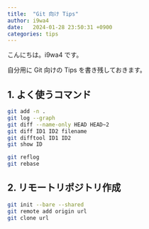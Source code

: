 ```yaml
---
title:  "Git 向け Tips"
author: i9wa4
date:   2024-01-28 23:50:31 +0900
categories: tips
---
```


こんにちは。i9wa4 です。

自分用に Git 向けの Tips を書き残しておきます。

## 1. よく使うコマンド

```sh
git add -n .
git log --graph
git diff --name-only HEAD HEAD~2
git diff ID1 ID2 filename
git difftool ID1 ID2
git show ID

git reflog
git rebase
```

## 2. リモートリポジトリ作成

```sh
git init --bare --shared
git remote add origin url
git clone url
```
